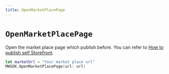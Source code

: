 ```yaml
---
title: OpenMarketPlacePage
---
```


# `OpenMarketPlacePage`

Open the market place page which publish before.
You can refer to [How to publish self Storefront](/guides/how-to-create-nft-marketplace-storefront).

```swift
let marketUrl = "Your market place url"
MWSDK.OpenMarketPlacePage(url: url)
```
